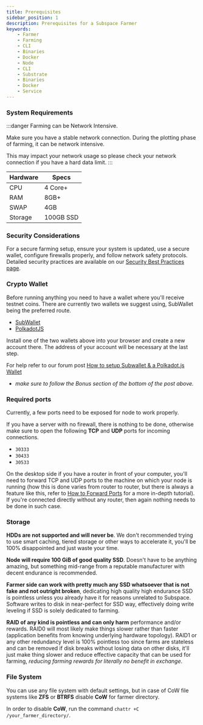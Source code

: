 ```yaml
---
title: Prerequisites
sidebar_position: 1
description: Prerequisites for a Subspace Farmer
keywords:
    - Farmer
    - Farming
    - CLI
    - Binaries
    - Docker
    - Node
    - CLI
    - Substrate
    - Binaries
    - Docker
    - Service
---
```


### System Requirements

:::danger Farming can be Network Intensive.

Make sure you have a stable network connection. During the plotting phase of farming, it can be network intensive.

This may impact your network usage so please check your network connection if you have a hard data limit.
:::

|Hardware|Specs|
|-|-|
|CPU|4 Core+|
|RAM|8GB+|
|SWAP|4GB|
|Storage|100GB SSD|


### Security Considerations

For a secure farming setup, ensure your system is updated, use a secure wallet, configure firewalls properly, and follow network safety protocols. Detailed security practices are available on our [Security Best Practices page](../../../learn/security).

### Crypto Wallet

Before running anything you need to have a wallet where you'll receive testnet coins. There are currently two wallets we suggest using, SubWallet being the preferred route.
- [SubWallet](https://subwallet.app/)
- [PolkadotJS](https://polkadot.js.org/extension/)

Install one of the two wallets above into your browser and create a new account there.
The address of your account will be necessary at the last step.

For help refer to our forum post [How to setup Subwallet & a Polkadot.js Wallet](https://forum.subspace.network/t/subspace-wallet/61)
- *make sure to follow the Bonus section of the bottom of the post above.*


### Required ports

Currently, a few ports need to be exposed for node to work properly.

If you have a server with no firewall, there is nothing to be done, otherwise make sure to open the following **TCP** and **UDP** ports for incoming connections.

- `30333`
- `30433`
- `30533`

On the desktop side if you have a router in front of your computer, you'll need to forward TCP and UDP ports to the machine on which your node is running (how this is done varies from router to router, but there is always a feature like this, refer to [How to Forward Ports](../Additional-Guides/port-forwarding) for a more in-depth tutorial).
If you're connected directly without any router, then again nothing needs to be done in such case.

### Storage

**HDDs are not supported and will never be**. We don't recommended trying to use smart caching, tiered storage or other ways to accelerate it, you'll be 100% disappointed and just waste your time.

**Node will require 100 GiB of good quality SSD**. Doesn't have to be anything amazing, but something mid-range from a
reputable manufacturer with decent endurance is recommended.

**Farmer side can work with pretty much any SSD whatsoever that is not fake and not outright broken**, dedicating high
quality high endurance SSD is pointless unless you already have it for reasons unrelated to Subspace. Software writes to
disk in near-perfect for SSD way, effectively doing write leveling if SSD is solely dedicated to farming.

**RAID of any kind is pointless and can only harm** performance and/or rewards. RAID0 will most likely make things
slower rather than faster (application benefits from knowing underlying hardware topology). RAID1 or any other
redundancy level is 100% pointless too since farms are stateless and can be removed if disk breaks without losing data
on other disks, it'll just make thing slower and reduce effective capacity that can be used for farming, *reducing
farming rewards for literally no benefit in exchange*.

### File System

You can use any file system with default settings, but in case of CoW file systems like **ZFS** or **BTRFS** disable **CoW** for farmer directory.

In order to disable **CoW**, run the command `chattr +C /your_farmer_directory/`.

